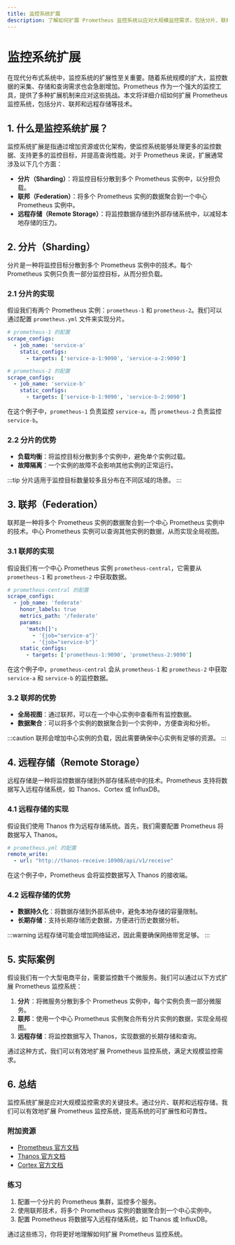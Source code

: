 ```yaml
---
title: 监控系统扩展
description: 了解如何扩展 Prometheus 监控系统以应对大规模监控需求，包括分片、联邦和远程存储等关键技术。
---
```


# 监控系统扩展

在现代分布式系统中，监控系统的扩展性至关重要。随着系统规模的扩大，监控数据的采集、存储和查询需求也会急剧增加。Prometheus 作为一个强大的监控工具，提供了多种扩展机制来应对这些挑战。本文将详细介绍如何扩展 Prometheus 监控系统，包括分片、联邦和远程存储等技术。

## 1. 什么是监控系统扩展？

监控系统扩展是指通过增加资源或优化架构，使监控系统能够处理更多的监控数据、支持更多的监控目标，并提高查询性能。对于 Prometheus 来说，扩展通常涉及以下几个方面：

- **分片（Sharding）**：将监控目标分散到多个 Prometheus 实例中，以分担负载。
- **联邦（Federation）**：将多个 Prometheus 实例的数据聚合到一个中心 Prometheus 实例中。
- **远程存储（Remote Storage）**：将监控数据存储到外部存储系统中，以减轻本地存储的压力。

## 2. 分片（Sharding）

分片是一种将监控目标分散到多个 Prometheus 实例中的技术。每个 Prometheus 实例只负责一部分监控目标，从而分担负载。

### 2.1 分片的实现

假设我们有两个 Prometheus 实例：`prometheus-1` 和 `prometheus-2`。我们可以通过配置 `prometheus.yml` 文件来实现分片。

```yaml
# prometheus-1 的配置
scrape_configs:
  - job_name: 'service-a'
    static_configs:
      - targets: ['service-a-1:9090', 'service-a-2:9090']

# prometheus-2 的配置
scrape_configs:
  - job_name: 'service-b'
    static_configs:
      - targets: ['service-b-1:9090', 'service-b-2:9090']
```

在这个例子中，`prometheus-1` 负责监控 `service-a`，而 `prometheus-2` 负责监控 `service-b`。

### 2.2 分片的优势

- **负载均衡**：将监控目标分散到多个实例中，避免单个实例过载。
- **故障隔离**：一个实例的故障不会影响其他实例的正常运行。

:::tip
分片适用于监控目标数量较多且分布在不同区域的场景。
:::

## 3. 联邦（Federation）

联邦是一种将多个 Prometheus 实例的数据聚合到一个中心 Prometheus 实例中的技术。中心 Prometheus 实例可以查询其他实例的数据，从而实现全局视图。

### 3.1 联邦的实现

假设我们有一个中心 Prometheus 实例 `prometheus-central`，它需要从 `prometheus-1` 和 `prometheus-2` 中获取数据。

```yaml
# prometheus-central 的配置
scrape_configs:
  - job_name: 'federate'
    honor_labels: true
    metrics_path: '/federate'
    params:
      'match[]':
        - '{job="service-a"}'
        - '{job="service-b"}'
    static_configs:
      - targets: ['prometheus-1:9090', 'prometheus-2:9090']
```

在这个例子中，`prometheus-central` 会从 `prometheus-1` 和 `prometheus-2` 中获取 `service-a` 和 `service-b` 的监控数据。

### 3.2 联邦的优势

- **全局视图**：通过联邦，可以在一个中心实例中查看所有监控数据。
- **数据聚合**：可以将多个实例的数据聚合到一个实例中，方便查询和分析。

:::caution
联邦会增加中心实例的负载，因此需要确保中心实例有足够的资源。
:::

## 4. 远程存储（Remote Storage）

远程存储是一种将监控数据存储到外部存储系统中的技术。Prometheus 支持将数据写入远程存储系统，如 Thanos、Cortex 或 InfluxDB。

### 4.1 远程存储的实现

假设我们使用 Thanos 作为远程存储系统。首先，我们需要配置 Prometheus 将数据写入 Thanos。

```yaml
# prometheus.yml 的配置
remote_write:
  - url: "http://thanos-receive:10908/api/v1/receive"
```

在这个例子中，Prometheus 会将监控数据写入 Thanos 的接收端。

### 4.2 远程存储的优势

- **数据持久化**：将数据存储到外部系统中，避免本地存储的容量限制。
- **长期存储**：支持长期存储历史数据，方便进行历史数据分析。

:::warning
远程存储可能会增加网络延迟，因此需要确保网络带宽足够。
:::

## 5. 实际案例

假设我们有一个大型电商平台，需要监控数千个微服务。我们可以通过以下方式扩展 Prometheus 监控系统：

1. **分片**：将微服务分散到多个 Prometheus 实例中，每个实例负责一部分微服务。
2. **联邦**：使用一个中心 Prometheus 实例聚合所有分片实例的数据，实现全局视图。
3. **远程存储**：将监控数据写入 Thanos，实现数据的长期存储和查询。

通过这种方式，我们可以有效地扩展 Prometheus 监控系统，满足大规模监控需求。

## 6. 总结

监控系统扩展是应对大规模监控需求的关键技术。通过分片、联邦和远程存储，我们可以有效地扩展 Prometheus 监控系统，提高系统的可扩展性和可靠性。

### 附加资源

- [Prometheus 官方文档](https://prometheus.io/docs/)
- [Thanos 官方文档](https://thanos.io/)
- [Cortex 官方文档](https://cortexmetrics.io/)

### 练习

1. 配置一个分片的 Prometheus 集群，监控多个服务。
2. 使用联邦技术，将多个 Prometheus 实例的数据聚合到一个中心实例中。
3. 配置 Prometheus 将数据写入远程存储系统，如 Thanos 或 InfluxDB。

通过这些练习，你将更好地理解如何扩展 Prometheus 监控系统。